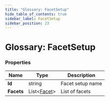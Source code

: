 ```yaml
---
title: "Glossary: FacetSetup"
hide_table_of_contents: true
sidebar_label: FacetSetup
sidebar_position: 23
---
```



# Glossary: FacetSetup

### Properties

| Name | Type | Description |
| ------------- | ------------- | ----- |
| **Id** | string | Facet setup name |
| **Facets** | List&lt;[Facet](../glossary/facet.mdx)&gt; | List of facets |

